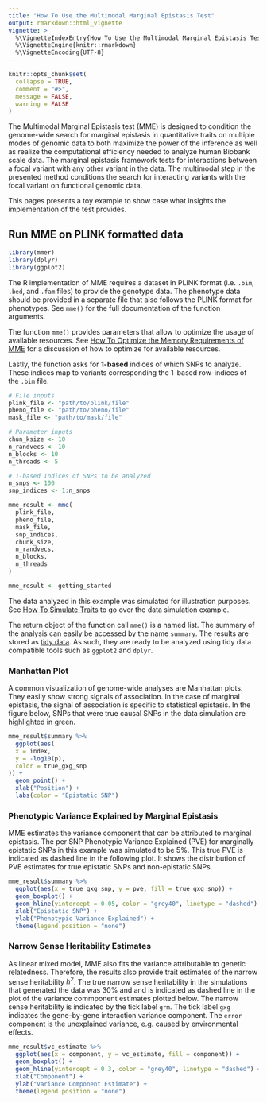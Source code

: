 ```yaml
---
title: "How To Use the Multimodal Marginal Epistasis Test"
output: rmarkdown::html_vignette
vignette: >
  %\VignetteIndexEntry{How To Use the Multimodal Marginal Epistasis Test}
  %\VignetteEngine{knitr::rmarkdown}
  %\VignetteEncoding{UTF-8}
---
```


```r
knitr::opts_chunk$set(
  collapse = TRUE,
  comment = "#>",
  message = FALSE, 
  warning = FALSE
)
```

The Multimodal Marginal Epistasis test (MME) is designed to condition the genome-wide search for marginal epistasis in quantitative traits on multiple modes of genomic data to both maximize the power of the inference as well as realize the computational efficiency needed to analyze human Biobank scale data. The marginal epistasis framework tests for interactions between a focal variant with any other variant in the data. The multimodal step in the presented method conditions the search for interacting variants with the focal variant on functional genomic data.

This pages presents a toy example to show case what insights the implementation of the test provides.


## Run MME on PLINK formatted data

```r
library(mmer)
library(dplyr)
library(ggplot2)
```

The R implementation of MME requires a dataset in PLINK format (i.e. `.bim`, `.bed`, and `.fam` files) to provide the genotype data. The phenotype data should be provided in a separate file that also follows the PLINK format for phenotypes. See `mme()` for the full documentation of the function arguments.

The function `mme()` provides parameters that allow to optimize the usage of available resources. 
See [How To Optimize the Memory Requirements of MME](articles/tutorial-memory-optimization.html) for a
discussion of how to optimize for available resources.

Lastly, the function asks for **1-based** indices of which SNPs to analyze. These indices map 
to variants corresponding the 1-based row-indices of the `.bim` file.

```r
# File inputs
plink_file <- "path/to/plink/file"
pheno_file <- "path/to/pheno/file"
mask_file <- "path/to/mask/file"

# Parameter inputs
chun_ksize <- 10
n_randvecs <- 10
n_blocks <- 10
n_threads <- 5

# 1-based Indices of SNPs to be analyzed
n_snps <- 100
snp_indices <- 1:n_snps

mme_result <- mme(
  plink_file,
  pheno_file,
  mask_file,
  snp_indices,
  chunk_size,
  n_randvecs,
  n_blocks,
  n_threads
)

```

```r
mme_result <- getting_started
```

The data analyzed in this example was simulated for illustration purposes. 
See [How To Simulate Traits](articles/tutorial-simulate-traits.html) to go over the data simulation example.

The return object of the function call `mme()` is a named list. The summary of the analysis can easily be
accessed by the name `summary`. The results are stored as [tidy data](https://vita.had.co.nz/papers/tidy-data.html). As such, they are ready to be analyzed using tidy data
compatible tools such as `ggplot2` and `dplyr`.

### Manhattan Plot

A common visualization of genome-wide analyses are Manhattan plots. They easily show
strong signals of association. In the case of marginal epistasis, the signal of association
is specific to statistical epistasis. In the figure below, SNPs that were true causal
SNPs in the data simulation are highlighted in green.

```r
mme_result$summary %>%
  ggplot(aes(
  x = index,
  y = -log10(p),
  color = true_gxg_snp
)) +
  geom_point() +
  xlab("Position") +
  labs(color = "Epistatic SNP")
```

### Phenotypic Variance Explained by Marginal Epistasis

MME estimates the variance component that can be attributed to marginal epistasis.
The per SNP Phenotypic Variance Explained (PVE) for marginally epistatic SNPs in
this example was simulated to be 5%. This true PVE is indicated as dashed line
in the following plot. It shows the distribution of PVE estimates for true epistatic
SNPs and non-epistatic SNPs.

```r
mme_result$summary %>%
  ggplot(aes(x = true_gxg_snp, y = pve, fill = true_gxg_snp)) +
  geom_boxplot() +
  geom_hline(yintercept = 0.05, color = "grey40", linetype = "dashed") +
  xlab("Epistatic SNP") +
  ylab("Phenotypic Variance Explained") +
  theme(legend.position = "none")
```

### Narrow Sense Heritability Estimates

As linear mixed model, MME also fits the variance attributable to genetic relatedness.
Therefore, the results also provide trait estimates of the narrow sense heritability $h^2$.
The true narrow sense heritability in the simulations that generated the data
was 30% and and is indicated as dashed line in the plot of the variance commponent estimates
plotted below. The narrow sense heritability is indicated by the tick label `grm`.
The tick label `gxg` indicates the gene-by-gene interaction variance component. 
The `error` component is the unexplained variance, e.g. caused by environmental effects.

```r
mme_result$vc_estimate %>%
  ggplot(aes(x = component, y = vc_estimate, fill = component)) +
  geom_boxplot() +
  geom_hline(yintercept = 0.3, color = "grey40", linetype = "dashed") +
  xlab("Component") +
  ylab("Variance Component Estimate") +
  theme(legend.position = "none")
```

